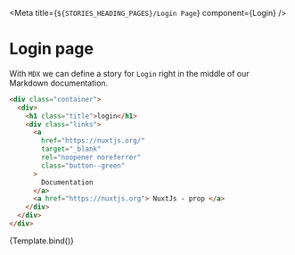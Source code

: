 <!--- login.stories.mdx -->



<Meta title={`${STORIES_HEADING_PAGES}/Login Page`} component={Login} />

# Login page

With `MDX` we can define a story for `Login` right in the middle of our
Markdown documentation.

```html
<div class="container">
  <div>
    <h1 class="title">login</h1>
    <div class="links">
      <a
        href="https://nuxtjs.org/"
        target="_blank"
        rel="noopener noreferrer"
        class="button--green"
      >
        Documentation
      </a>
      <a href="https://nuxtjs.org"> NuxtJs - prop </a>
    </div>
  </div>
</div>
```

<!--- This is your Story template function, shown here in React -->


<Canvas>
  <Story name="Login Page">{Template.bind()}</Story>
</Canvas>
